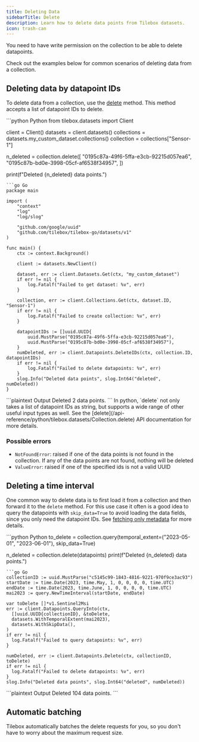 ```yaml
---
title: Deleting Data
sidebarTitle: Delete
description: Learn how to delete data points from Tilebox datasets.
icon: trash-can
---
```


<Note>
  You need to have write permission on the collection to be able to delete datapoints.
</Note>

Check out the examples below for common scenarios of deleting data from a collection.

## Deleting data by datapoint IDs

To delete data from a collection, use the [delete](/api-reference/python/tilebox.datasets/Collection.delete) method. This method accepts a list of datapoint IDs to delete.

<CodeGroup>
```python Python
from tilebox.datasets import Client

client = Client()
datasets = client.datasets()
collections = datasets.my_custom_dataset.collections()
collection = collections["Sensor-1"]

n_deleted = collection.delete([
  "0195c87a-49f6-5ffa-e3cb-92215d057ea6",
  "0195c87b-bd0e-3998-05cf-af6538f34957",
])

print(f"Deleted {n_deleted} data points.")
```
```go Go
package main

import (
	"context"
	"log"
	"log/slog"

	"github.com/google/uuid"
	"github.com/tilebox/tilebox-go/datasets/v1"
)

func main() {
	ctx := context.Background()

	client := datasets.NewClient()

	dataset, err := client.Datasets.Get(ctx, "my_custom_dataset")
	if err != nil {
		log.Fatalf("Failed to get dataset: %v", err)
	}

	collection, err := client.Collections.Get(ctx, dataset.ID, "Sensor-1")
	if err != nil {
		log.Fatalf("Failed to create collection: %v", err)
	}

	datapointIDs := []uuid.UUID{
		uuid.MustParse("0195c87a-49f6-5ffa-e3cb-92215d057ea6"),
		uuid.MustParse("0195c87b-bd0e-3998-05cf-af6538f34957"),
	}
	numDeleted, err := client.Datapoints.DeleteIDs(ctx, collection.ID, datapointIDs)
	if err != nil {
		log.Fatalf("Failed to delete datapoints: %v", err)
	}
	slog.Info("Deleted data points", slog.Int64("deleted", numDeleted))
}
```
</CodeGroup>
<CodeGroup>
```plaintext Output
Deleted 2 data points.
```
</CodeGroup>

<Tip>
  In python, `delete` not only takes a list of datapoint IDs as string, but supports a wide range of other useful input types as well.
  See the [delete](/api-reference/python/tilebox.datasets/Collection.delete) API documentation for more details.
</Tip>

### Possible errors

- `NotFoundError`: raised if one of the data points is not found in the collection. If any of the data points are not found,
  nothing will be deleted
- `ValueError`: raised if one of the specified ids is not a valid UUID

## Deleting a time interval

One common way to delete data is to first load it from a collection and then forward it to the `delete` method. For
this use case it often is a good idea to query the datapoints with `skip_data=True` to avoid loading the data fields,
since you only need the datapoint IDs. See [fetching only metadata](/datasets/query#fetching-only-metadata) for more details.

<CodeGroup>
```python Python
to_delete = collection.query(temporal_extent=("2023-05-01", "2023-06-01"), skip_data=True)

n_deleted = collection.delete(datapoints)
print(f"Deleted {n_deleted} data points.")
```
```go Go
collectionID := uuid.MustParse("c5145c99-1843-4816-9221-970f9ce3ac93")
startDate := time.Date(2023, time.May, 1, 0, 0, 0, 0, time.UTC)
endDate := time.Date(2023, time.June, 1, 0, 0, 0, 0, time.UTC)
mai2023 := query.NewTimeInterval(startDate, endDate)

var toDelete []*v1.Sentinel2Msi
err := client.Datapoints.QueryInto(ctx,
  []uuid.UUID{collectionID}, &toDelete,
  datasets.WithTemporalExtent(mai2023),
  datasets.WithSkipData(),
)
if err != nil {
  log.Fatalf("Failed to query datapoints: %v", err)
}

numDeleted, err := client.Datapoints.Delete(ctx, collectionID, toDelete)
if err != nil {
  log.Fatalf("Failed to delete datapoints: %v", err)
}
slog.Info("Deleted data points", slog.Int64("deleted", numDeleted))
```
</CodeGroup>
<CodeGroup>
```plaintext Output
Deleted 104 data points.
```
</CodeGroup>

## Automatic batching

Tilebox automatically batches the delete requests for you, so you don't have to worry about the maximum request size.
